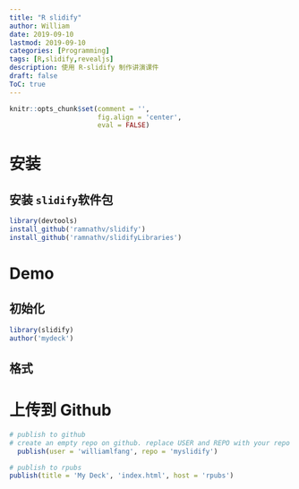 ```yaml
---
title: "R slidify"
author: William
date: 2019-09-10
lastmod: 2019-09-10
categories: [Programming]
tags: [R,slidify,revealjs]
description: 使用 R-slidify 制作讲演课件
draft: false
ToC: true
---
```


```r
knitr::opts_chunk$set(comment = '',
                      fig.align = 'center',
                      eval = FALSE)
```

# 安装

## 安装 `slidify`软件包

```R
library(devtools)
install_github('ramnathv/slidify')
install_github('ramnathv/slidifyLibraries')
```



# Demo

## 初始化

```R
library(slidify)
author('mydeck')
```





## 格式



# 上传到 Github

```R
# publish to github
# create an empty repo on github. replace USER and REPO with your repo details
  publish(user = 'williamlfang', repo = 'myslidify') 

# publish to rpubs
publish(title = 'My Deck', 'index.html', host = 'rpubs')
```




